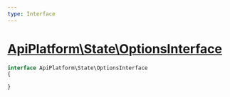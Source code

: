 ```yaml
---
type: Interface
---
```


# [ApiPlatform\State\OptionsInterface](/docs/reference/State/OptionsInterface)



```php
interface ApiPlatform\State\OptionsInterface
{

}
```